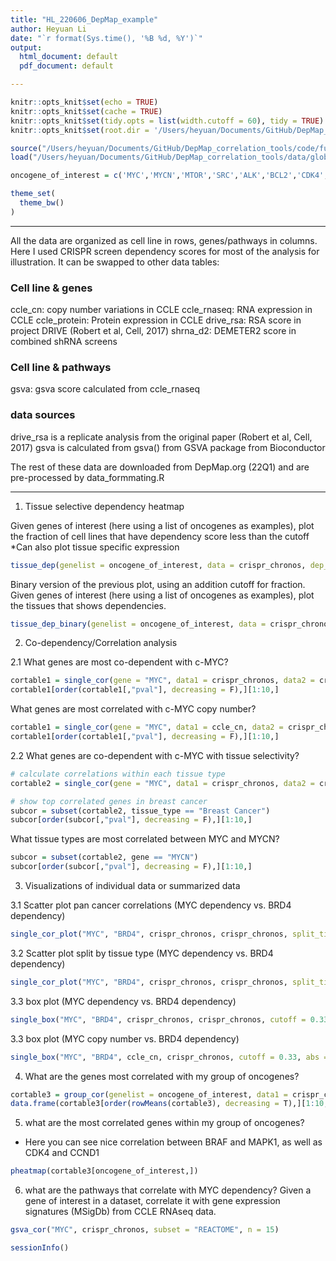 ```yaml
---
title: "HL_220606_DepMap_example"
author: Heyuan Li
date: "`r format(Sys.time(), '%B %d, %Y')`"
output: 
  html_document: default
  pdf_document: default

---
```


```r
knitr::opts_knit$set(echo = TRUE)
knitr::opts_knit$set(cache = TRUE)
knitr::opts_knit$set(tidy.opts = list(width.cutoff = 60), tidy = TRUE)
knitr::opts_knit$set(root.dir = '/Users/heyuan/Documents/GitHub/DepMap_correlation_tools')

source("/Users/heyuan/Documents/GitHub/DepMap_correlation_tools/code/functions.R")
load("/Users/heyuan/Documents/GitHub/DepMap_correlation_tools/data/global.RData")

oncogene_of_interest = c('MYC','MYCN','MTOR','SRC','ALK','BCL2','CDK4','CDK6','CCND1','JUN','PIK3CA','AKT1','ABL1','BRAF','PDGFRA','PDGFRB','FGFR1','EGFR','RAF1','MET','RAC1','MAPK1','KRAS','HRAS','AR','ERBB2','JAK2')

theme_set(
  theme_bw()
)
```


*********************
All the data are organized as cell line in rows, genes/pathways in columns. Here I used CRISPR screen dependency scores for most of the analysis for illustration. It can be swapped to other data tables:

### Cell line & genes
ccle_cn: copy number variations in CCLE
ccle_rnaseq: RNA expression in CCLE
ccle_protein: Protein expression in CCLE
drive_rsa: RSA score in project DRIVE (Robert et al, Cell, 2017)
shrna_d2: DEMETER2 score in combined shRNA screens

### Cell line & pathways
gsva: gsva score calculated from ccle_rnaseq


### data sources

drive_rsa is a replicate analysis from the original paper (Robert et al, Cell, 2017)
gsva is calculated from gsva() from GSVA package from Bioconductor

The rest of these data are downloaded from DepMap.org (22Q1) and are pre-processed by data_formmating.R

**********************


1. Tissue selective dependency heatmap

Given genes of interest (here using a list of oncogenes as examples), plot the fraction of cell lines that have dependency score less than the cutoff
*Can also plot tissue specific expression

```r

tissue_dep(genelist = oncogene_of_interest, data = crispr_chronos, dep_cutoff = -0.6)

```
Binary version of the previous plot, using an addition cutoff for fraction.
Given genes of interest (here using a list of oncogenes as examples), plot the tissues that shows dependencies.

```r

tissue_dep_binary(genelist = oncogene_of_interest, data = crispr_chronos, dep_cutoff = -0.6, perc_cutoff = 0.5)

```



2. Co-dependency/Correlation analysis

2.1 What genes are most co-dependent with c-MYC? 

```r

cortable1 = single_cor(gene = "MYC", data1 = crispr_chronos, data2 = crispr_chronos, method = "pearson")
cortable1[order(cortable1[,"pval"], decreasing = F),][1:10,]

```
What genes are most correlated with c-MYC copy number? 

```r

cortable1 = single_cor(gene = "MYC", data1 = ccle_cn, data2 = crispr_chronos, method = "pearson")
cortable1[order(cortable1[,"pval"], decreasing = F),][1:10,]

```



2.2 What genes are co-dependent with c-MYC with tissue selectivity?

```r

# calculate correlations within each tissue type
cortable2 = single_cor(gene = "MYC", data1 = crispr_chronos, data2 = crispr_chronos, method = "pearson", split_tissue = T)

# show top correlated genes in breast cancer
subcor = subset(cortable2, tissue_type == "Breast Cancer")
subcor[order(subcor[,"pval"], decreasing = F),][1:10,]

```

What tissue types are most correlated between MYC and MYCN?

```r

subcor = subset(cortable2, gene == "MYCN")
subcor[order(subcor[,"pval"], decreasing = F),][1:10,]


```


3. Visualizations of individual data or summarized data

3.1 Scatter plot pan cancer correlations (MYC dependency vs. BRD4 dependency)

```r

single_cor_plot("MYC", "BRD4", crispr_chronos, crispr_chronos, split_tissue = F)

```

3.2 Scatter plot split by tissue type (MYC dependency vs. BRD4 dependency)

```r

single_cor_plot("MYC", "BRD4", crispr_chronos, crispr_chronos, split_tissue = T)

```

3.3 box plot (MYC dependency vs. BRD4 dependency)

```r

single_box("MYC", "BRD4", crispr_chronos, crispr_chronos, cutoff = 0.33, abs = F)

```

3.3 box plot (MYC copy number vs. BRD4 dependency)

```r

single_box("MYC", "BRD4", ccle_cn, crispr_chronos, cutoff = 0.33, abs = F)

```

4. What are the genes most correlated with my group of oncogenes?

```r

cortable3 = group_cor(genelist = oncogene_of_interest, data1 = crispr_chronos, data2 = crispr_chronos, method = "pearson")
data.frame(cortable3[order(rowMeans(cortable3), decreasing = T),][1:10,])

```

5. what are the most correlated genes within my group of oncogenes?
* Here you can see nice correlation between BRAF and MAPK1, as well as CDK4 and CCND1

```r

pheatmap(cortable3[oncogene_of_interest,])

```
6. what are the pathways that correlate with MYC dependency?
Given a gene of interest in a dataset, correlate it with gene expression signatures (MSigDb) from CCLE RNAseq data.

```r

gsva_cor("MYC", crispr_chronos, subset = "REACTOME", n = 15)

```

```r
sessionInfo()
```

